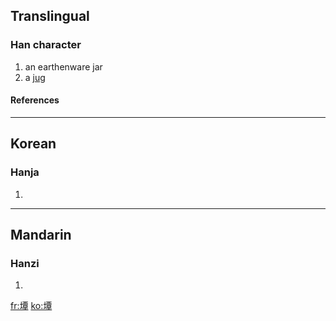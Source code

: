 ==Translingual==
===Han character===
{{Han char|rn=32|rad=土|as=12|sn=15|four=|canj=土一田十 (GMWJ)}}
# an earthenware jar
# a [[jug]]
====References====
{{Han ref|kx=0239.241|dkj=05484|hdz=10486.090|uh=58B0|ud=22704}}
----
==Korean==
===Hanja===
{{ko-hanja|hangeul=담|rv=dam|mr=tam}}
# {{defn|Korean}}
----
==Mandarin==
===Hanzi===
{{cmn-hanzi|pin=[[da]] (da5), [[tán]] (tan2)|wg=ta<sup>5</sup>, t'an<sup>2</sup>}}
# {{defn|Mandarin}}

[[fr:墰]]
[[ko:墰]]